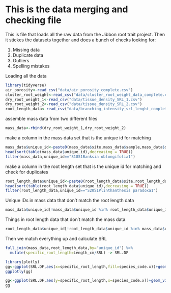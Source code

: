 # This is the data merging and checking file

This is file that loads all the raw data from the Jibbon root trait project.  Then it stickes the datasets together and does a bunch of checks looking for:

1. Missing data
2. Duplicate data
3. Outliers
4. Spelling mistakes


Loading all the data
```r
library(tidyverse)
air_porosity<-read_csv("data/air_porosity_complete.csv")
cluster_root_weight<-read_csv("data/cluster_root_weight_data_complete.csv")
dry_root_weight_1<-read_csv("data/tissue_density_SRL_1.csv")
dry_root_weight_2<-read_csv("data/tissue_density_SRL_2.csv")
root_length_data<-read_csv("data/branching_intensity_srl_lenght_complete.csv")
```


assemble mass data from two different files
```r
mass_data<-rbind(dry_root_weight_1,dry_root_weight_2)
```

make a column in the mass data set that is the unique id for matching
```r
mass_data$unique_id<-paste0(mass_data$site,mass_data$sample,mass_data$species,mass_data$replicate)
head(sort(table(mass_data$unique_id),decreasing = TRUE))
filter(mass_data,unique_id=="S18S1Banksia oblongifolia1")
```

make a column in the root length set that is the unique id for matching and check for duplicates

```r
root_length_data$unique_id<-paste0(root_length_data$site,root_length_data$sample,root_length_data$species,root_length_data$replicate)
head(sort(table(root_length_data$unique_id),decreasing = TRUE))
filter(root_length_data,unique_id=="S20S1Plinthanthesis paradoxa1")
```

Unique IDs in mass data that don't match the root length data

```r
mass_data$unique_id[!mass_data$unique_id %in% root_length_data$unique_id]
```


Things in root length data that don't match the mass data.

```r
root_length_data$unique_id[!root_length_data$unique_id %in% mass_data$unique_id]
```

Then we match everything up and calculate SRL

```r
full_join(mass_data,root_length_data,by="unique_id") %>%
  mutate(specific_root_length=Length_cm/SRL) -> SRL.DF

library(plotly)
gg<-ggplot(SRL.DF,aes(x=specific_root_length,fill=species_code.x))+geom_histogram()+scale_x_log10()
ggplotly(gg)

gg<-ggplot(SRL.DF,aes(y=specific_root_length,x=species_code.x))+geom_violin()+scale_y_log10()
gg
```





